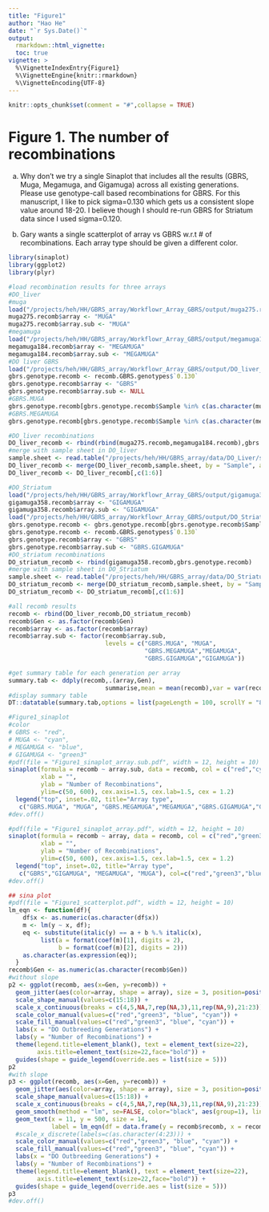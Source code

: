 ```yaml
---
title: "Figure1"
author: "Hao He"
date: "`r Sys.Date()`"
output: 
  rmarkdown::html_vignette:
  toc: true
vignette: >
  %\VignetteIndexEntry{Figure1}
  %\VignetteEngine{knitr::rmarkdown}
  %\VignetteEncoding{UTF-8}
---
```


```r
knitr::opts_chunk$set(comment = "#",collapse = TRUE)
```

# Figure 1. The number of recombinations
a) Why don’t we try a single Sinaplot that includes all the results (GBRS, Muga, Megamuga, and Gigamuga) across all existing generations. 
Please use genotype-call based recombinations for GBRS. 
For this manuscript, I like to pick sigma=0.130 which gets us a consistent slope value around 18-20. 
I believe though I should re-run GBRS for Striatum data since I used sigma=0.120.

b) Gary wants a single scatterplot of array vs GBRS w.r.t # of recombinations. 
Each array type should be given a different color.

```r
library(sinaplot)
library(ggplot2)
library(plyr)

#load recombination results for three arrays
#DO_liver
#muga
load("/projects/heh/HH/GBRS_array/Workflowr_Array_GBRS/output/muga275.recomb.RData")
muga275.recomb$array <- "MUGA"
muga275.recomb$array.sub <- "MUGA"
#megamuga
load("/projects/heh/HH/GBRS_array/Workflowr_Array_GBRS/output/megamuga184.recomb.RData")
megamuga184.recomb$array <- "MEGAMUGA"
megamuga184.recomb$array.sub <- "MEGAMUGA"
#DO liver GBRS
load("/projects/heh/HH/GBRS_array/Workflowr_Array_GBRS/output/DO_liver_recomb.GBRS.genotypes.RData")
gbrs.genotype.recomb <- recomb.GBRS.genotypes$`0.130`
gbrs.genotype.recomb$array <- "GBRS"
gbrs.genotype.recomb$array.sub <- NULL
#GBRS.MUGA
gbrs.genotype.recomb[gbrs.genotype.recomb$Sample %in% c(as.character(muga275.recomb$Sample)),"array.sub"] <- "GBRS.MUGA"
#GBRS.MEGAMUGA
gbrs.genotype.recomb[gbrs.genotype.recomb$Sample %in% c(as.character(megamuga184.recomb$Sample)),"array.sub"] <- "GBRS.MEGAMUGA"

#DO_liver recombinations
DO_liver_recomb <- rbind(rbind(muga275.recomb,megamuga184.recomb),gbrs.genotype.recomb)
#merge with sample sheet in DO_liver
sample.sheet <- read.table("/projects/heh/HH/GBRS_array/data/DO_Liver/sample_sheet.tsv", header = TRUE)
DO_liver_recomb <- merge(DO_liver_recomb,sample.sheet, by = "Sample", all.x = TRUE)
DO_liver_recomb <- DO_liver_recomb[,c(1:6)]

#DO_Striatum
load("/projects/heh/HH/GBRS_array/Workflowr_Array_GBRS/output/gigamuga358.recomb.RData")
gigamuga358.recomb$array <- "GIGAMUGA"
gigamuga358.recomb$array.sub <- "GIGAMUGA"
load("/projects/heh/HH/GBRS_array/Workflowr_Array_GBRS/output/DO_Striatum_recomb.GBRS.genotypes.RData")
gbrs.genotype.recomb <- gbrs.genotype.recomb[gbrs.genotype.recomb$Sample %in% gigamuga358.recomb$Sample,]
gbrs.genotype.recomb <- recomb.GBRS.genotypes$`0.130`
gbrs.genotype.recomb$array <- "GBRS"
gbrs.genotype.recomb$array.sub <- "GBRS.GIGAMUGA"
#DO_striatum recombinations
DO_striatum_recomb <- rbind(gigamuga358.recomb,gbrs.genotype.recomb)
#merge with sample sheet in DO_Striatum
sample.sheet <- read.table("/projects/heh/HH/GBRS_array/data/DO_Striatum/sample_sheet.tsv", header = TRUE)
DO_striatum_recomb <- merge(DO_striatum_recomb,sample.sheet, by = "Sample", all.x = TRUE)
DO_striatum_recomb <- DO_striatum_recomb[,c(1:6)]

#all recomb results
recomb <- rbind(DO_liver_recomb,DO_striatum_recomb)
recomb$Gen <- as.factor(recomb$Gen)
recomb$array <- as.factor(recomb$array)
recomb$array.sub <- factor(recomb$array.sub, 
                           levels = c("GBRS.MUGA", "MUGA", 
                                      "GBRS.MEGAMUGA","MEGAMUGA",
                                      "GBRS.GIGAMUGA","GIGAMUGA"))

#get summary table for each generation per array
summary.tab <- ddply(recomb,.(array,Gen),
                           summarise,mean = mean(recomb),var = var(recomb), n= length(recomb))
#display summary table
DT::datatable(summary.tab,options = list(pageLength = 100, scrollY = "800px", scrollX = "20px"))

#Figure1_sinaplot
#color
# GBRS <- "red",
# MUGA <- "cyan",
# MEGAMUGA <- "blue",
# GIGAMUGA <- "green3"
#pdf(file = "Figure1_sinaplot_array.sub.pdf", width = 12, height = 10)
sinaplot(formula = recomb ~ array.sub, data = recomb, col = c("red","cyan","red","blue","red","green3"), pch = c(15,18,15,17,15,16), bty = "n",
         xlab = "",
         ylab = "Number of Recombinations",
         ylim=c(50, 600), cex.axis=1.5, cex.lab=1.5, cex = 1.2)
  legend("top", inset=.02, title="Array type",
   c("GBRS.MUGA", "MUGA", "GBRS.MEGAMUGA","MEGAMUGA","GBRS.GIGAMUGA","GIGAMUGA"), col=c("red","cyan","red","blue","red","green3"), pch = c(15,18,15,17,15,16), horiz=TRUE, cex=1.7)
#dev.off()

#pdf(file = "Figure1_sinaplot_array.pdf", width = 12, height = 10)
sinaplot(formula = recomb ~ array, data = recomb, col = c("red","green3","blue","cyan"), pch = c(15:18), bty = "n",
         xlab = "",
         ylab = "Number of Recombinations",
         ylim=c(50, 600), cex.axis=1.5, cex.lab=1.5, cex = 1.2)
  legend("top", inset=.02, title="Array type",
   c("GBRS","GIGAMUGA", "MEGAMUGA", "MUGA"), col=c("red","green3","blue","cyan"), pch = c(15:18), horiz=TRUE, cex=1.7)
#dev.off()

## sina plot
#pdf(file = "Figure1_scatterplot.pdf", width = 12, height = 10)
lm_eqn <- function(df){
    df$x <- as.numeric(as.character(df$x))
    m <- lm(y ~ x, df);
    eq <- substitute(italic(y) == a + b %.% italic(x), 
         list(a = format(coef(m)[1], digits = 2), 
              b = format(coef(m)[2], digits = 2)))
    as.character(as.expression(eq));                 
  }
recomb$Gen <- as.numeric(as.character(recomb$Gen))
#without slope
p2 <- ggplot(recomb, aes(x=Gen, y=recomb)) + 
  geom_jitter(aes(color=array, shape = array), size = 3, position=position_jitter(0.35))+
  scale_shape_manual(values=c(15:18)) +
  scale_x_continuous(breaks = c(4,5,NA,7,rep(NA,3),11,rep(NA,9),21:23)) +
  scale_color_manual(values=c("red","green3", "blue", "cyan")) +
  scale_fill_manual(values=c("red","green3", "blue", "cyan")) +
  labs(x = "DO Outbreeding Generations") +
  labs(y = "Number of Recombinations") +
  theme(legend.title=element_blank(), text = element_text(size=22), 
        axis.title=element_text(size=22,face="bold")) +
  guides(shape = guide_legend(override.aes = list(size = 5)))
p2
#with slope
p3 <- ggplot(recomb, aes(x=Gen, y=recomb)) + 
  geom_jitter(aes(color=array, shape = array), size = 3, position=position_jitter(0.35))+
  scale_shape_manual(values=c(15:18)) +
  scale_x_continuous(breaks = c(4,5,NA,7,rep(NA,3),11,rep(NA,9),21:23)) +
  geom_smooth(method = "lm", se=FALSE, color="black", aes(group=1), linetype="dotted") +
  geom_text(x = 11, y = 500, size = 14, 
            label = lm_eqn(df = data.frame(y = recomb$recomb, x = recomb$Gen)), parse = TRUE) +
  #scale_x_discrete(labels=c(as.character(4:23))) +
  scale_color_manual(values=c("red","green3", "blue", "cyan")) +
  scale_fill_manual(values=c("red","green3", "blue", "cyan")) +
  labs(x = "DO Outbreeding Generations") +
  labs(y = "Number of Recombinations") +
  theme(legend.title=element_blank(), text = element_text(size=22), 
        axis.title=element_text(size=22,face="bold")) +
  guides(shape = guide_legend(override.aes = list(size = 5)))
p3
#dev.off()
```

